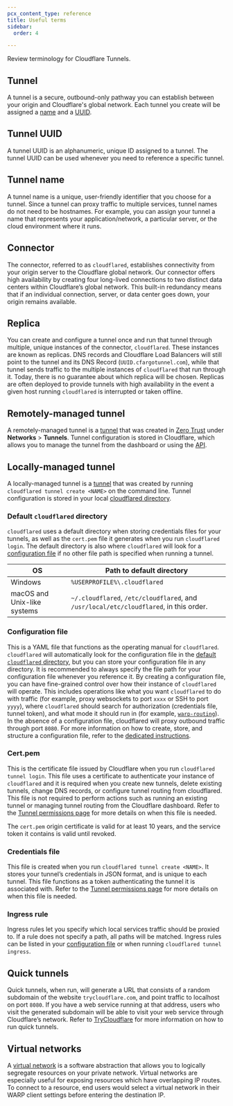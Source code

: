 ```yaml
---
pcx_content_type: reference
title: Useful terms
sidebar:
  order: 4

---
```


Review terminology for Cloudflare Tunnels.

## Tunnel

A tunnel is a secure, outbound-only pathway you can establish between your origin and Cloudflare's global network. Each tunnel you create will be assigned a [name](#tunnel-name) and a [UUID](#tunnel-uuid).

## Tunnel UUID

A tunnel UUID is an alphanumeric, unique ID assigned to a tunnel. The tunnel UUID can be used whenever you need to reference a specific tunnel.

## Tunnel name

A tunnel name is a unique, user-friendly identifier that you choose for a tunnel. Since a tunnel can proxy traffic to multiple services, tunnel names do not need to be hostnames. For example, you can assign your tunnel a name that represents your application/network, a particular server, or the cloud environment where it runs.

## Connector

The connector, referred to as `cloudflared`, establishes connectivity from your origin server to the Cloudflare global network. Our connector offers high availability by creating four long-lived connections to two distinct data centers within Cloudflare’s global network. This built-in redundancy means that if an individual connection, server, or data center goes down, your origin remains available.

## Replica

You can create and configure a tunnel once and run that tunnel through multiple, unique instances of the connector, `cloudflared`. These instances are known as replicas. DNS records and Cloudflare Load Balancers will still point to the tunnel and its DNS Record (`UUID.cfargotunnel.com`), while that tunnel sends traffic to the multiple instances of `cloudflared` that run through it. Today, there is no guarantee about which replica will be chosen. Replicas are often deployed to provide tunnels with high availability in the event a given host running `cloudflared` is interrupted or taken offline.

## Remotely-managed tunnel

A remotely-managed tunnel is a [tunnel](#tunnel) that was created in [Zero Trust](https://one.dash.cloudflare.com/) under **Networks** > **Tunnels**. Tunnel configuration is stored in Cloudflare, which allows you to manage the tunnel from the dashboard or using the [API](/api/operations/cloudflare-tunnel-configuration-get-configuration).

## Locally-managed tunnel

A locally-managed tunnel is a [tunnel](#tunnel) that was created by running `cloudflared tunnel create <NAME>` on the command line. Tunnel configuration is stored in your local [cloudflared directory](#default-cloudflared-directory).

### Default `cloudflared` directory

`cloudflared` uses a default directory when storing credentials files for your tunnels, as well as the `cert.pem` file it generates when you run `cloudflared login`. The default directory is also where `cloudflared` will look for a [configuration file](#configuration-file) if no other file path is specified when running a tunnel.

| OS                          | Path to default directory                                                              |
| --------------------------- | -------------------------------------------------------------------------------------- |
| Windows                     | `%USERPROFILE%\.cloudflared`                                                           |
| macOS and Unix-like systems | `~/.cloudflared`, `/etc/cloudflared`, and `/usr/local/etc/cloudflared`, in this order. |

### Configuration file

This is a YAML file that functions as the operating manual for `cloudflared`. `cloudflared` will automatically look for the configuration file in the [default `cloudflared` directory](#default-cloudflared-directory), but you can store your configuration file in any directory. It is recommended to always specify the file path for your configuration file whenever you reference it. By creating a configuration file, you can have fine-grained control over how their instance of `cloudflared` will operate. This includes operations like what you want `cloudflared` to do with traffic (for example, proxy websockets to port `xxxx` or SSH to port `yyyy`), where `cloudflared` should search for authorization (credentials file, tunnel token), and what mode it should run in (for example, [`warp-routing`](/cloudflare-one/connections/connect-networks/private-net/)). In the absence of a configuration file, cloudflared will proxy outbound traffic through port `8080`. For more information on how to create, store, and structure a configuration file, refer to the [dedicated instructions](/cloudflare-one/connections/connect-networks/configure-tunnels/local-management/configuration-file/).

### Cert.pem

This is the certificate file issued by Cloudflare when you run `cloudflared tunnel login`. This file uses a certificate to authenticate your instance of `cloudflared` and it is required when you create new tunnels, delete existing tunnels, change DNS records, or configure tunnel routing from cloudflared. This file is not required to perform actions such as running an existing tunnel or managing tunnel routing from the Cloudflare dashboard. Refer to the [Tunnel permissions page](/cloudflare-one/connections/connect-networks/configure-tunnels/local-management/tunnel-permissions/) for more details on when this file is needed.

The `cert.pem` origin certificate is valid for at least 10 years, and the service token it contains is valid until revoked.

### Credentials file

This file is created when you run `cloudflared tunnel create <NAME>`. It stores your tunnel’s credentials in JSON format, and is unique to each tunnel. This file functions as a token authenticating the tunnel it is associated with. Refer to the [Tunnel permissions page](/cloudflare-one/connections/connect-networks/configure-tunnels/local-management/tunnel-permissions/) for more details on when this file is needed.

### Ingress rule

Ingress rules let you specify which local services traffic should be proxied to. If a rule does not specify a path, all paths will be matched. Ingress rules can be listed in your [configuration file](/cloudflare-one/connections/connect-networks/configure-tunnels/local-management/configuration-file/) or when running `cloudflared tunnel ingress`.

## Quick tunnels

Quick tunnels, when run, will generate a URL that consists of a random subdomain of the website `trycloudflare.com`, and point traffic to localhost on port `8080`. If you have a web service running at that address, users who visit the generated subdomain will be able to visit your web service through Cloudflare’s network. Refer to [TryCloudflare](/cloudflare-one/connections/connect-networks/do-more-with-tunnels/trycloudflare/) for more information on how to run quick tunnels.

## Virtual networks

A [virtual network](/cloudflare-one/connections/connect-networks/private-net/cloudflared/tunnel-virtual-networks/) is a software abstraction that allows you to logically segregate resources on your private network.  Virtual networks are especially useful for exposing resources which have overlapping IP routes. To connect to a resource, end users would select a virtual network in their WARP client settings before entering the destination IP.
